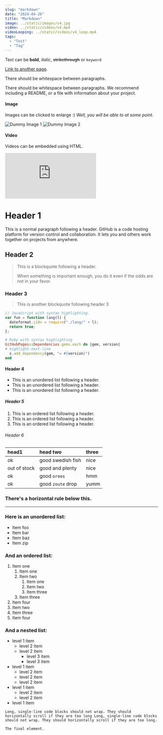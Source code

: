 ```yaml
---
slug: "markdown"
date: "2024-04-26"
title: "Markdown"
image: ../static/images/v4.jpg
video: ../static/videos/v4.mp4
videoLooping: ../static/videos/v4_loop.mp4
tags:
  - "Test"
  - "Tag"
---
```


Text can be **bold**, _italic_, ~~strikethrough~~ or `keyword`

[Link to another page](./another-page.html).

There should be whitespace between paragraphs.

There should be whitespace between paragraphs. We recommend including a README, or a file with information about your project.

#### Image

Images can be clicked to enlarge :)
*Well, you will be able to at some point.*

![Dummy Image 1](https://picsum.photos/1366/768)
![Dummy Image 2](https://picsum.photos/1200/400)

#### Video

Videos can be embedded using HTML.

<iframe class="ytplayer content" src="https://www.youtube.com/embed/Dfd5xpEHLII?color=white&widget_refferer=https%3A%2F%2Friley.technology%2F" frameborder="0" allowfullscreen></iframe>

# Header 1

This is a normal paragraph following a header. GitHub is a code hosting platform for version control and collaboration. It lets you and others work together on projects from anywhere.

## Header 2

> This is a blockquote following a header.
>
> When something is important enough, you do it even if the odds are not in your favor.

### Header 3

> This is another blockquote following header 3

```js {numberLines}
// JavaScript with syntax highlighting.
var fun = function lang(l) {
  dateformat.i18n = require("./lang/" + l);
  return true;
};
```

```ruby
# Ruby with syntax highlighting
GitHubPages::Dependencies.gems.each do |gem, version|
# highlight-next-line
  s.add_dependency(gem, "= #{version}")
end
```

#### Header 4

- This is an unordered list following a header.
- This is an unordered list following a header.
- This is an unordered list following a header.

##### Header 5

1.  This is an ordered list following a header.
2.  This is an ordered list following a header.
3.  This is an ordered list following a header.

###### Header 6

| head1        | head two          | three |
| :----------- | :---------------- | :---- |
| ok           | good swedish fish | nice  |
| out of stock | good and plenty   | nice  |
| ok           | good `oreos`      | hmm   |
| ok           | good `zoute` drop | yumm  |

### There's a horizontal rule below this.

---

### Here is an unordered list:

- Item foo
- Item bar
- Item baz
- Item zip

### And an ordered list:

1.  Item one
    1.  Item one
    1.  Item two
        1.  Item one
        1.  Item two
        1.  Item three
    1.  Item three
1.  Item four
1.  Item two
1.  Item three
1.  Item four

### And a nested list:

- level 1 item
  - level 2 item
  - level 2 item
    - level 3 item
    - level 3 item
- level 1 item
  - level 2 item
  - level 2 item
  - level 2 item
- level 1 item
  - level 2 item
  - level 2 item
- level 1 item

```
Long, single-line code blocks should not wrap. They should horizontally scroll if they are too long Long, single-line code blocks should not wrap. They should horizontally scroll if they are too long.
```

```
The final element.
```